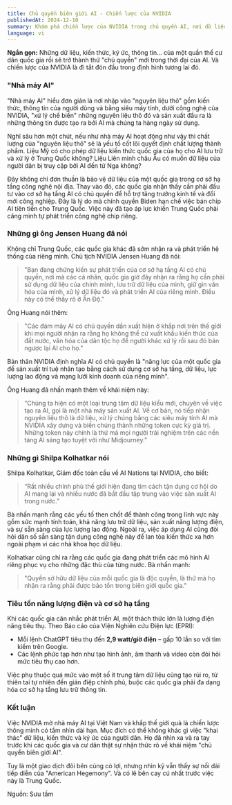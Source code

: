 ```yaml
---
title: Chủ quyền biên giới AI - Chiến lược của NVIDIA
publishedAt: 2024-12-10
summary: Khám phá chiến lược của NVIDIA trong chủ quyền AI, nơi dữ liệu trở thành "biên giới quốc gia" mới. "Nhà máy AI" của NVIDIA biến dữ liệu thô thành sản phẩm AI giá trị, tác động lớn đến kinh tế và địa chính trị toàn cầu. Tìm hiểu vai trò của Việt Nam trong kế hoạch mở rộng của NVIDIA và thách thức với Trung Quốc. Cập nhật các xu hướng về công nghệ và chủ quyền AI.
language: vi
---
```




**Ngắn gọn:** Những dữ liệu, kiến thức, ký ức, thông tin... của một quần thể cư dân quốc gia rồi sẽ trở thành thứ "chủ quyền" mới trong thời đại của AI. Và chiến lược của NVIDIA là đi tắt đón đầu trong định hình tương lai đó.

### "Nhà máy AI"
"Nhà máy AI" hiểu đơn giản là nơi nhập vào "nguyên liệu thô" gồm kiến thức, thông tin của người dùng và bằng siêu máy tính, dưới công nghệ của NVIDIA, "xử lý chế biến" những nguyên liệu thô đó và sản xuất đầu ra là những thông tin được tạo ra bởi AI mà chúng ta hàng ngày sử dụng.

Nghĩ sâu hơn một chút, nếu như nhà máy AI hoạt động như vậy thì chất lượng của "nguyên liệu thô" sẽ là yếu tố cốt lõi quyết định chất lượng thành phẩm. Liệu Mỹ có cho phép dữ liệu kiến thức quốc gia của họ cho AI lưu trữ và xử lý ở Trung Quốc không? Liệu Liên minh châu Âu có muốn dữ liệu của người dân bị truy cập bởi AI đến từ Nga không?

Đây không chỉ đơn thuần là bảo vệ dữ liệu của một quốc gia trong cơ sở hạ tầng công nghệ nội địa. Thay vào đó, các quốc gia nhận thấy cần phải đầu tư vào cơ sở hạ tầng AI có chủ quyền để hỗ trợ tăng trưởng kinh tế và đổi mới công nghiệp. Đây là lý do mà chính quyền Biden hạn chế việc bán chip AI tiên tiến cho Trung Quốc. Việc này đã tạo áp lực khiến Trung Quốc phải căng mình tự phát triển công nghệ chip riêng.

### Những gì ông Jensen Huang đã nói
Không chỉ Trung Quốc, các quốc gia khác đã sớm nhận ra và phát triển hệ thống của riêng mình. Chủ tịch NVIDIA Jensen Huang đã nói: 
> "Bạn đang chứng kiến sự phát triển của cơ sở hạ tầng AI có chủ quyền, nơi mà các cá nhân, quốc gia giờ đây nhận ra rằng họ cần phải sử dụng dữ liệu của chính mình, lưu trữ dữ liệu của mình, giữ gìn văn hóa của mình, xử lý dữ liệu đó và phát triển AI của riêng mình. Điều này có thể thấy rõ ở Ấn Độ."

Ông Huang nói thêm:
> "Các đám mây AI có chủ quyền dần xuất hiện ở khắp nơi trên thế giới khi mọi người nhận ra rằng họ không thể cứ xuất khẩu kiến thức của đất nước, văn hóa của dân tộc họ để người khác xử lý rồi sau đó bán ngược lại AI cho họ."

Bản thân NVIDIA định nghĩa AI có chủ quyền là "năng lực của một quốc gia để sản xuất trí tuệ nhân tạo bằng cách sử dụng cơ sở hạ tầng, dữ liệu, lực lượng lao động và mạng lưới kinh doanh của riêng mình".

Ông Huang đã nhấn mạnh thêm về khái niệm này: 
> “Chúng ta hiện có một loại trung tâm dữ liệu kiểu mới, chuyên về việc tạo ra AI, gọi là một nhà máy sản xuất AI. Về cơ bản, nó tiếp nhận nguyên liệu thô là dữ liệu, xử lý chúng bằng các siêu máy tính AI mà NVIDIA xây dựng và biến chúng thành những token cực kỳ giá trị. Những token này chính là thứ mà mọi người trải nghiệm trên các nền tảng AI sáng tạo tuyệt vời như Midjourney.”

### Những gì Shilpa Kolhatkar nói
Shilpa Kolhatkar, Giám đốc toàn cầu về AI Nations tại NVIDIA, cho biết:
> “Rất nhiều chính phủ thế giới hiện đang tìm cách tận dụng cơ hội do AI mang lại và nhiều nước đã bắt đầu tập trung vào việc sản xuất AI trong nước.”

Bà nhấn mạnh rằng các yếu tố then chốt để thành công trong lĩnh vực này gồm sức mạnh tính toán, khả năng lưu trữ dữ liệu, sản xuất năng lượng điện, và sự sẵn sàng của lực lượng lao động. Ngoài ra, việc áp dụng AI cũng đòi hỏi dân số sẵn sàng tận dụng công nghệ này để lan tỏa kiến thức xa hơn ngoài phạm vi các nhà khoa học dữ liệu.

Kolhatkar cũng chỉ ra rằng các quốc gia đang phát triển các mô hình AI riêng phục vụ cho những đặc thù của từng nước. Bà nhấn mạnh:
> "Quyền sở hữu dữ liệu của mỗi quốc gia là độc quyền, là thứ mà họ nhận ra rằng phải được bảo tồn trong biên giới quốc gia."

### Tiêu tốn năng lượng điện và cơ sở hạ tầng
Khi các quốc gia cân nhắc phát triển AI, một thách thức lớn là lượng điện năng tiêu thụ. Theo Báo cáo của Viện Nghiên cứu Điện lực (EPRI):
- Mỗi lệnh ChatGPT tiêu thụ đến **2,9 watt/giờ điện** – gấp 10 lần so với tìm kiếm trên Google.
- Các lệnh phức tạp hơn như tạo hình ảnh, âm thanh và video còn đòi hỏi mức tiêu thụ cao hơn.

Việc phụ thuộc quá mức vào một số ít trung tâm dữ liệu cũng tạo rủi ro, từ thiên tai tự nhiên đến gián điệp chính phủ, buộc các quốc gia phải đa dạng hóa cơ sở hạ tầng lưu trữ thông tin.

### Kết luận
Việc NVIDIA mở nhà máy AI tại Việt Nam và khắp thế giới quả là chiến lược thông minh có tầm nhìn dài hạn. Mục đích có thể không khác gì việc "khai thác" dữ liệu, kiến thức và ký ức của người dân. Họ đã nhìn xa và ra tay trước khi các quốc gia và cư dân thật sự nhận thức rõ về khái niệm "chủ quyền biên giới AI".

Tuy là một giao dịch đôi bên cùng có lợi, nhưng nhìn kỹ vẫn thấy sự nối dài tiếp diễn của "American Hegemony". Và có lẽ bên cay cú nhất trước việc này là Trung Quốc.


Nguồn: Sưu tầm